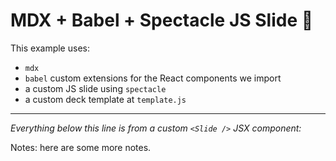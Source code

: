 
# MDX + Babel + Spectacle JS Slide 👋

This example uses:

- `mdx`
- `babel` custom extensions for the React components we import
- a custom JS slide using `spectacle`
- a custom deck template at `template.js`

---

_Everything below this line is from a custom `<Slide />` JSX component:_

<Slide />

Notes: here are some more notes.
